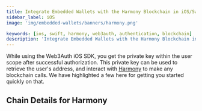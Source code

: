 ```yaml
---
title: Integrate Embedded Wallets with the Harmony Blockchain in iOS/Swift Applications
sidebar_label: iOS
image: 'img/embedded-wallets/banners/harmony.png'

keywords: [ios, swift, harmony, web3auth, authentication, blockchain]
description: 'Integrate Embedded Wallets with the Harmony Blockchain in iOS/Swift Applications | Embedded Wallets'
---
```



While using the Web3Auth iOS SDK, you get the private key within the user scope after successful authorization. This private key can be used to retrieve the user's address, and interact with [Harmony](https://ethereum.org/) to make any blockchain calls. We have highlighted a few here for getting you started quickly on that.

## Chain Details for Harmony

<ChainDetailsHarmony />

<EVMInteraction />
